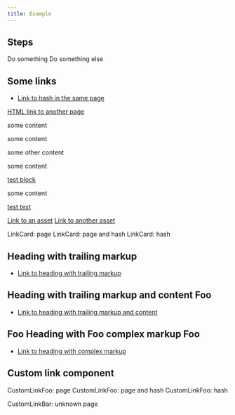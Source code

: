 ```yaml
---
title: Example
---
```



## Steps

<CardGrid stagger>
  <Card title="Step 1">Do something</Card>
  <Card title="Step 2">Do something else</Card>
</CardGrid>

## Some links

- [Link to hash in the same page](#some-links)

<a href="/test">HTML link to another page</a>

<div id="aBlock">
some content

some content

some <span id="aText">other</span> content

some content

<a href="#aBlock">test block</a>

some content

  <a href="#aText">
    test text
  </a>
</div>

<a href="/favicon.svg">Link to an asset</a>
<a href="/guidelines/dummy.pdf">Link to another asset</a>

<CardGrid>
  <LinkCard title="LinkCard: page" href="/test/" />
  <LinkCard title="LinkCard: page and hash" href="/test/#title" />
  <LinkCard title="LinkCard: hash" href="#steps" />
</CardGrid>

<LinkButton href="/test/">LinkCard: page</LinkButton>
<LinkButton href="/test/#title">LinkCard: page and hash</LinkButton>
<LinkButton href="#steps">LinkCard: hash</LinkButton>


## Heading with trailing markup <Badge text="x"/>

- [Link to heading with trailing markup](#heading-with-trailing-markup)

## Heading with trailing markup and content <Badge text="x">Foo</Badge>

- [Link to heading with trailing markup and content](#heading-with-trailing-markup-and-content-foo)

## <Badge text="x"/> <Badge text="x">Foo</Badge> Heading with <Badge text="x"/> <Badge text="x">Foo</Badge> complex markup <Badge text="x">Foo</Badge> <Badge text="x"/> <Badge text="y"/>

- [Link to heading with complex markup](#-foo-heading-with--foo-complex-markup-foo-)

## Custom link component


<CustomLinkFoo link="/test/">CustomLinkFoo: page</CustomLinkFoo>
<CustomLinkFoo link="/test/#title">CustomLinkFoo: page and hash</CustomLinkFoo>
<CustomLinkFoo link="#steps">CustomLinkFoo: hash</CustomLinkFoo>


<CustomLinkBar href="/unknown/">CustomLinkBar: unknown page</CustomLinkBar>
